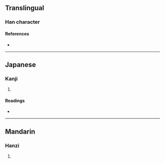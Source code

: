{{character info/new}}
==Translingual==

===Han character===
{{Han char|rn=86|rad=火|as=12|sn=16|four=|canj=FJTC|ids=⿰火賁}}

====References====
* {{Han ref|kx=0682.220|dkj=19411|dj=1095.010|hdz=32232.020|uh=71CC|ud=29132}}

----

==Japanese==

===Kanji===
{{ja-kanji|grade=|rs=火12}}

# {{defn|lang=ja|sort=火12}}

====Readings====
* {{ja-readings|on=[[ふん]] (fun), [[ほん]] (hon), [[ふん]] (fun)|kun=[[たく]] (taku), [[やく]] (yaku)}}

----

==Mandarin==

===Hanzi===
{{cmn-hanzi|pin=[[bèn]] ([[ben4]]), [[fén]] ([[fen2]])|wg=pen<sup>4</sup>, fen<sup>2</sup>}}

# {{defn|lang=cmn|sort=火12}}